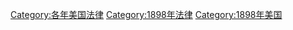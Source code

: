 [[Category:各年美国法律|Category:各年美国法律]]
[[Category:1898年法律|Category:1898年法律]]
[[Category:1898年美国|Category:1898年美国]]